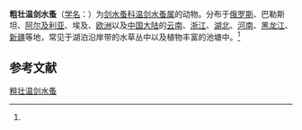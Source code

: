 {{Speciesbox
| name = 粗壮温剑水蚤
| status = 
| status_system = 
| image = 
| genus = Thermocyclops
| species = dybowskii
| authority = (Lande, 1890)<ref name='id12623'>{{cite web| url =http://www.bioinfo.cn/db05/BjdwSpecies.php?action=view&id=12623| title =粗壮温剑水蚤| work =《中国动物物种编目数据库》| publisher =中国科学院微生物研究所| author =中国科学院动物研究所| accessdate =2009-04-28| deadurl =yes| archiveurl =https://web.archive.org/web/20160305075933/http://www.bioinfo.cn/db05/BjdwSpecies.php?action=view&id=12623| archivedate =2016-03-05}}</ref>
}}

'''粗壮温剑水蚤'''（[[学名|学名]]：{{lang|la|''Thermocyclops dybowskii''}}）为[[剑水蚤科|剑水蚤科]][[温剑水蚤属|温剑水蚤属]]的动物。分布于[[俄罗斯|俄罗斯]]、巴勒斯坦、[[阿尔及利亚|阿尔及利亚]]、埃及、[[欧洲|欧洲]]以及[[中国大陆|中国大陆]]的[[云南|云南]]、[[浙江|浙江]]、[[湖北|湖北]]、[[河南|河南]]、[[黑龙江|黑龙江]]、[[新疆|新疆]]等地，常见于湖泊沿岸带的水草丛中以及植物丰富的池塘中。<ref name='id12623'/>

== 参考文献 ==
{{reflist}}

{{Wikispecies|Thermocyclops dybowskii}}
{{Taxonbar|from=Q10696597}}

[[Category:温剑水蚤属|粗壮温剑水蚤]]


{{节肢动物小作品}}